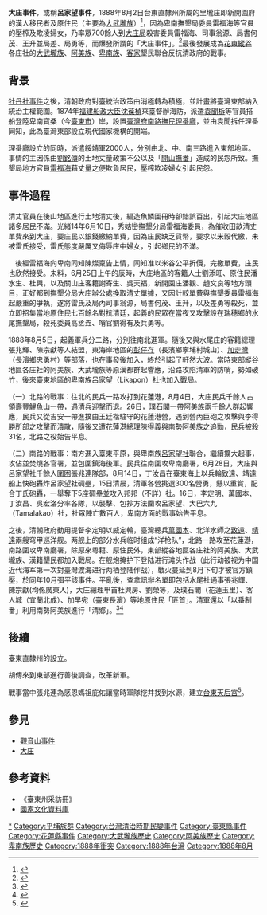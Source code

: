 {{TA
|1=zh-hans:庄;zh-hant:庄
}}

{{Infobox Military Conflict
|conflict=大庄事件
|partof=
|image=
|caption=
|date=1888年
|place=[[花東縱谷|花東縱谷]]、[[臺東平原|臺東平原]]
|territory=
|result=
|combatant1=[[大武壠族|大武壠族]]<br>[[馬卡道族|馬卡道族]]<br>[[阿美族|阿美族]]<br>[[卑南族|卑南族]]<br>[[客家裔臺灣人|客家裔臺灣人]]
|combatant2={{QING-1862}}
|combatant3=
|commander1=[[劉添旺|劉添旺]]
|commander2=[[劉銘傳|劉銘傳]]<br>[[張兆連|張兆連]]<br>[[李得勝|李得勝]]<br>[[丁汝昌|丁汝昌]]<br>[[萬國本|萬國本]]<br>[[吳宏洛|吳宏洛]]<br>[[李定明|李定明]]
|commander3=
|strength1=2000多名
|strength2=
|strength3=
|casualties1=
|casualties2=
|casualties3=
|notes=
}}

'''大庄事件'''，或稱'''呂家望事件'''，1888年8月2日台東直隸州所屬的里壠庄即新開園府的漢人移民者及原住民（主要為[[大武壠族|大武壠族]]）<ref>{{Cite news|url=https://www.youtube.com/watch?reload=9&v=ln0ePpYhxYM#utm_source=Facebook_PicSee&utm_medium=Social|title=部落大小聲(231)-從原住民反侵略戰爭 探討主權與歷史正義1070630|author=|date=2018-06-30|work=原住民族電視台|accessdate=2018-07-04|archive-date=2022-03-16|archive-url=https://web.archive.org/web/20220316021104/https://www.youtube.com/watch?reload=9&v=ln0ePpYhxYM#utm_source=Facebook_PicSee&utm_medium=Social|dead-url=no}}</ref>，因為卑南撫墾局委員雷福海等官員的壓榨及欺凌婦女，乃率眾700餘人到[[大庄_(花蓮縣)|大庄局]]殺害委員雷福海、司事翁源、局書何茂、王升並局差、局勇等，而爆發所謂的「大庄事件」。<ref>{{Cite web|url=http://pedia.cloud.edu.tw/Entry/Detail/?title=%E5%A4%A7%E5%BA%84%E4%BA%8B%E4%BB%B6|title=教育百科|accessdate=2018-06-02|last=教育部,卡米爾|work=pedia.cloud.edu.tw|archive-date=2021-01-28|archive-url=https://web.archive.org/web/20210128083545/http://pedia.cloud.edu.tw/Entry/Detail/?title=%E5%A4%A7%E5%BA%84%E4%BA%8B%E4%BB%B6|dead-url=no}}</ref>最後發展成為[[花東縱谷|花東縱谷]]各庄社的[[大武壠族|大武壠族]]、[[阿美族|阿美族]]、[[卑南族|卑南族]]、[[客家|客家]]墾民聯合反抗清政府的戰事。

==背景==
[[牡丹社事件|牡丹社事件]]之後，清朝政府對臺統治政策由消極轉為積極，並計畫將臺灣東部納入統治主權範圍。1874年[[福建船政大臣|福建船政大臣]][[沈葆楨|沈葆楨]]來臺督辦海防，派遣[[袁聞柝|袁聞柝]]等官員搭船登陸卑南寶桑（今[[臺東市|臺東市]]）岸，設置[[臺灣府南路撫民理番廳|臺灣府南路撫民理番廳]]，並由袁聞拆任理番同知，此為臺灣東部設立現代國家機構的開端。

理番廳設立的同時，派遣綏靖軍2000人，分別由北、中、南三路進入東部地區。事情的主因係由[[劉銘傳|劉銘傳]]的土地丈量政策不公以及「[[開山撫番|開山撫番]]」造成的民怨所致。撫墾局地方官員[[雷福海|雷福海]]藉丈量之便欺負居民，壓榨欺凌婦女引起民怨。

==事件過程==
清丈官員在後山地區進行土地清丈後，編造魚鱗圖冊時卻錯誤百出，引起大庄地區諸多居民不滿。光緒14年6月10日，秀姑巒撫墾分局雷福海委員，為催收田畝清丈單費來到大庄，要庄民以銀錢繳納單費，因為庄民缺乏貨幣，要求以米穀代繳，未被雷氏接受，雷氏態度嚴厲又侮辱庄中婦女，引起鄉民的不滿。

　後經雷福海向卑南同知陳燦稟告上情，同知准以米谷公平折價，完繳單費，庄民也欣然接受。未料，6月25日上午的辰時，大庄地區的客籍人士劉添旺、原住民潘水生、杜興，以及關山庄客籍謝寄生、吳天福，新開園庄潘觀、趙文良等地方頭目，正好都到撫墾分局大庄辦公處換取清丈單據，又因計較單費與撫墾委員雷福海起嚴重的爭執，遂將雷氏及局內司事翁源，局書何茂、王升，以及差勇等殺死，並立即招集當地原住民七百餘名對抗清廷，起義的民眾在當夜又攻擊設在瑞穗鄉的水尾撫墾局，殺死委員高丞垚、哨官劉得有及兵勇等。

1888年8月5日，起義軍兵分二路，分別往南北進軍。隨後又與水尾庄的客籍總理張兆輝、陳宗獻等人結盟，東海岸地區的[[彭仔存|彭仔存]]（長濱鄉寧埔村城山）、[[加走灣|加走灣]]（長濱鄉忠勇村）等部落，也在事發後加入，終於引起了軒然大波。當時東部縱谷地區各庄社的阿美族、大武壠族等原漢都群起響應，沿路攻陷清軍的防哨，勢如破竹，後來臺東地區的卑南族呂家望（Likapon）社也加入戰局。

（一）北路的戰事：往北的民兵一路攻打到花蓮港，8月4日，大庄民兵千餘人占領壽豐鯉魚山一帶，遇清兵迎擊而退。26日，璞石閣一帶阿美族兩千餘人群起響應，民兵又從吉安一帶進撲由王廷楷駐守的花蓮港營，遇到營內巨砲之攻擊與李得勝所部之攻擊而潰散，隨後又遭花蓮港總理陳得義與南勢阿美族之追勦，民兵被殺31名，北路之役始告平息。

（二）南路的戰事：南方進入臺東平原，與卑南族[[呂家望社|呂家望社]]聯合，繼續擴大起事，攻佔並焚燒各官署，並包圍鎮海後軍。民兵往南圍攻卑南廳署，6月28日，大庄與呂家望社千餘人圍困張兆連隊部，8月14日，丁汝昌在臺東海上以兵輪致遠、靖遠船上快砲轟炸呂家望社碉壘，15日清晨，清軍各營挑選300名營勇，懸以重賞，配合丁氏砲轟，一舉奪下5座碉壘並攻入邦邦（不詳）社。16日，李定明、萬國本、丁汝昌、吳宏洛分率各隊，以襲擊、包抄方法圍攻呂家望、大巴六九（Tamalakao）社，社眾陣亡數百人，卑南方面的戰事始告平息。

之後，清朝政府動用提督李定明以威定輪，臺灣總兵[[萬國本|萬國本]]、北洋水師之[[致遠|致遠]]、[[靖遠|靖遠]]兩艘穹甲巡洋舰。两舰上的部分水兵临时组成“洋枪队”，北路一路攻至花蓮港，南路圍攻卑南廳署，除原來粵籍、原住民外，東部縱谷地區各庄社的阿美族、大武壠族、漢籍墾民都加入戰局。在舰炮掩护下登陆进行滩头作战（此行动被视为中国近代海军第一次對臺灣渡海进行两栖登陆作战），戰火蔓延到8月下旬才被官方鎮壓，於同年10月弭平該事件。平亂後，查拿訊辦名單即包括水尾社通事張兆輝、陳宗獻(均係廣東人)，大庄總理甲首杜興房、劉榮等，及璞石閣（花蓮玉里）、客人城（宜蘭北成）、加早宛（臺東長濱）等地原住民「匪首」。清軍還以「以番制番」利用南勢阿美族進行「清鄉」。<ref>{{Cite web|url=https://www.th.gov.tw/epaper/site/page/123/1756|title=國史館臺灣文獻館-電子報|accessdate=2018-06-02|work=www.th.gov.tw}}</ref><ref>{{Cite web|url=http://210.240.125.35/citing/citing_content.asp?id=1586&keyword=%25A4j%25C9%25DC%25A8%25C6%25A5%25F3|title=臺灣原住民歷史語言文化大辭典網路版|accessdate=2018-06-02|work=210.240.125.35|archive-date=2019-05-19|archive-url=https://web.archive.org/web/20190519072354/http://210.240.125.35/citing/citing_content.asp?id=1586&keyword=%25A4j%25C9%25DC%25A8%25C6%25A5%25F3|dead-url=no}}</ref>

==後續==
臺東直隸州的設立。

胡傳來到東部進行善後調查，改革新軍。

戰事當中張兆連為感恩媽祖庇佑讓當時軍隊挖井找到水源，建立[[台東天后宮|台東天后宮]]<ref name="林建成2">{{cite book |author=林建成 |chapter=〈媽祖義助平定大庄事件〉|title=《後山族群之歌》|date=1998-08-01|publisher=玉山社 |volume=|location=臺灣|language=zh-tw|isbn=9579361878}}</ref>。

==參見==
*[[觀音山事件|觀音山事件]]
*[[大庄_(花蓮縣)|大庄]]

==參考資料==
{{reflist}}
*《臺東州采訪冊》
*[http://nrch.cca.gov.tw/ccahome/website/site20/PDFFiles/0086.pdf 國家文化資料庫]{{dead link|date=2017年12月 |bot=InternetArchiveBot |fix-attempted=yes }}

{{臺灣清治時期歷史事件}}

{{台灣戰爭史}}
[[Category:客家裔臺灣人|*]]
[[Category:平埔族群|Category:平埔族群]]
[[Category:台灣清治時期民變事件|Category:台灣清治時期民變事件]]
[[Category:臺東縣事件|Category:臺東縣事件]]
[[Category:花蓮縣事件|Category:花蓮縣事件]]
[[Category:大武壠族歷史|Category:大武壠族歷史]]
[[Category:阿美族歷史|Category:阿美族歷史]]
[[Category:卑南族歷史|Category:卑南族歷史]]
[[Category:1888年衝突|Category:1888年衝突]]
[[Category:1888年台灣|Category:1888年台灣]]
[[Category:1888年8月|Category:1888年8月]]